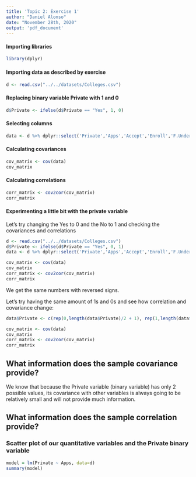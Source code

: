 ```yaml
---
title: 'Topic 2: Exercise 1'
author: "Daniel Alonso"
date: "November 28th, 2020"
output: 'pdf_document'
---
```


#### Importing libraries

```r
library(dplyr)
```

#### Importing data as described by exercise

```r
d <- read.csv("../../datasets/Colleges.csv")
```

#### Replacing binary variable Private with 1 and 0

```r
d$Private <- ifelse(d$Private == "Yes", 1, 0)
```

#### Selecting columns

```r
data <- d %>% dplyr::select('Private','Apps','Accept','Enroll','F.Undergrad')
```

#### Calculating covariances

```r
cov_matrix <- cov(data)
cov_matrix
```

\newpage

#### Calculating correlations

```r
corr_matrix <- cov2cor(cov_matrix)
corr_matrix
```

#### Experimenting a little bit with the private variable

Let's try changing the Yes to 0 and the No to 1 and checking the covariances and correlations

```r
d <- read.csv("../../datasets/Colleges.csv")
d$Private <- ifelse(d$Private == "Yes", 0, 1)
data <- d %>% dplyr::select('Private','Apps','Accept','Enroll','F.Undergrad')
```

```r
cov_matrix <- cov(data)
cov_matrix
corr_matrix <- cov2cor(cov_matrix)
corr_matrix
```

We get the same numbers with reversed signs.

\newpage

Let's try having the same amount of 1s and 0s and see how correlation and covariance change:

```r
data$Private <- c(rep(0,length(data$Private)/2 + 1), rep(1,length(data$Private)/2))
```

```r
cov_matrix <- cov(data)
cov_matrix
corr_matrix <- cov2cor(cov_matrix)
corr_matrix
```

## What information does the sample covariance provide?

We know that because the Private variable (binary variable) has only 2 possible values, its covariance with other variables is always going to be relatively small and will not provide much information.

\newpage

## What information does the sample correlation provide?



### Scatter plot of our quantitative variables and the Private binary variable

```r
model = lm(Private ~ Apps, data=d)
summary(model)
```
